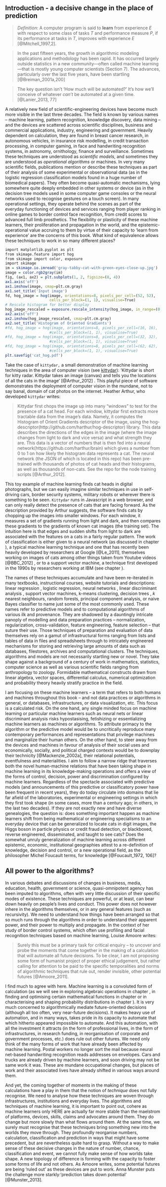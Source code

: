 \chapter{Introduction}
\label{ch:introduction}

## Introduction - a decisive change in the place of prediction

>_Definition_: A computer program is said to **learn** from experience $E$ with respect to some class of tasks $T$ and performance measure $P$, if its performance at tasks in $T$, improves with experience $E$ [@Mitchell_1997,2]. \index{Mitchell, Tom}

>In the past fifteen years, the growth in algorithmic modeling applications and methodology has been rapid. It has occurred largely outside statistics in a new community—often called machine learning—that is mostly young computer scientists (Section 7). The advances, particularly over the last five years, have been startling [@Breiman_2001a,200] \index{Breiman, Leo}

>The key question isn't 'How much will be automated?' It's how we'll conceive of whatever _can't_ be automated at a given time. [@Lanier_2013, 77]

A relatively new field of scientific-engineering devices  have become much more visible in the last three decades. The field is known by various names -- machine learning, pattern recognition, knowledge discovery, data mining -- and the devices are scattered across scientific disciplines, business and commercial applications, industry, engineering and government. Heavily dependent on calculation, they are found in breast cancer research, in autonomous vehicles, in insurance risk modelling, in credit transaction processing, in computer gaming, in face and handwriting recognition systems, in astronomy, ornithology, finance and surveillance. Sometimes these techniques are understood as _scientific models_, and sometimes they are understood as _operational algorithms_ or machines. In very many scientific fields, publications mention or describe these techniques as part of their analysis of some experimental or observational data (as in the logistic regression classification models found in a huge number of biomedical papers). They often become quasi-automatic mechanisms, lying somewhere quite deeply embedded in other systems or device (as in the decision tree models used in some computer game consoles or the neural networks used to recognise gestures on a touch screen). In many operational settings, they operate behind the scenes as part of the everyday functioning of devices and services ranging from player ranking in online games to border control face recognition, from  credit scores to advanced full limb prosthetics.  The flexibility or plasticity of these machine learners, their proliferation and propagation in the world, and the epistemic-operational value accruing to them by virtue of their capacity to 'learn from experience' are the concerns of this book. What kind of equivalence allows these techniques to work in so many different places?

```r

import matplotlib.pyplot as plt
from skimage.feature import hog
from skimage import color, exposure
import skimage
im = skimage.io.imread('gray-tabby-cat-with-green-eyes-close-up.jpg')
image = color.rgb2gray(im)
fig, (ax1, ax2) = plt.subplots(1, 2, figsize=(8, 4))
ax1.axis('off')
ax1.imshow(image, cmap=plt.cm.gray)
ax1.set_title('Input image')
fd, hog_image = hog(image, orientations=8, pixels_per_cell=(52, 52),
                    cells_per_block=(1, 1), visualise=True)
# Rescale histogram for better display
hog_image_rescaled = exposure.rescale_intensity(hog_image, in_range=(0, 0.02))
ax2.axis('off')
ax2.imshow(hog_image_rescaled, cmap=plt.cm.gray)
ax2.set_title('Histogram of Oriented Gradients')
#fd, hog_image = hog(image, orientations=8, pixels_per_cell=(16, 16),
                    #cells_per_block=(1, 1), visualise=True)
#fd, hog_image = hog(image, orientations=8, pixels_per_cell=(32, 32),
                    #cells_per_block=(1, 1), visualise=True)
#fd, hog_image = hog(image, orientations=8, pixels_per_cell=(62, 62),
                    #cells_per_block=(1, 1), visualise=True)
plt.savefig('cat_hog.pdf')


```

\begin{figure}
  \centering
      \includegraphics[width=0.9\textwidth]{figure/cat_hog.pdf}
        \caption{Close up of cat. The image on the left is already signal processed as JPEG format file. The image on the right is further signal processed using histogram of oriented gradients (HOG) edge detection. \texttt{kittydar} models HOG features.  Photo courtesy photos-public-domain.com}
  \label{fig:cat}
\end{figure}

Take the case of `kittydar,` a small demonstration of machine learning techniques in the area of computer vision (see [kittydar](http://harthur.github.io/kittydar)): 'Kittydar is short for kitty radar. Kittydar takes an image (canvas) and tells you the locations of all the cats in the image' [@Arthur_2012] \index{kittydar}. This playful piece of software demonstrates the deployment of computer vision in the mundane, not to say banal, domain of cat photos on the internet. Heather Arthur, who developed `kittydar` writes:

>Kittydar first chops the image up into many “windows” to test for the presence of a cat head. For each window, kittydar first extracts more tractable data from the image's data. Namely, it computes the Histogram of Orient Gradients descriptor of the image, using the hog-descriptor(http://github.com/harthur/hog-descriptor) library. This data describes the directions of the edges in the image (where the image changes from light to dark and vice versa) and what strength they are. This data is a vector of numbers that is then fed into a neural network(https://github.com/harthur/brain) which gives a number from 0 to 1 on how likely the histogram data represents a cat. The neural network (the JSON of which is located in this repo) has been pre-trained with thousands of photos of cat heads and their histograms, as well as thousands of non-cats. See the repo for the node training scripts [@Arthur_2012].

This toy example of machine learning finds cat heads in digital photographs, but we can easily imagine similar techniques in use in self-driving cars, border security systems,  military robots or wherever there is something to be seen. `Kittydar` runs in Javascript in a web browser, and can only really detect the presence of cats that are facing forward. As the description provided by Arthur suggests, the software finds cats by chopping up the images into smaller windows. For each window, it measures a set of gradients running from  light and dark, and then compares these gradients to the gradients of known cat images (the training set). The intuition here is that edges and sudden shifts from light to dark are associated with the features on a cats in a fairly regular pattern. The work of classification is either given  to a neural network (as discussed in chapter \ref{ch:subject}), a typical machine learning technique and one that has recently been heavily developed by researchers at Google [@Le_2011], themselves working on images of cats among other things taken from Youtube videos [@BBC_2012] \index{neural network}, or to a support vector machine, a technique first developed in the 1990s by researchers working at IBM (see chapter \ref{ch:pattern}). \index{support vector machine} 

The names of these techniques accumulate and have been re-iterated in many textbooks, instructional courses, website tutorials and descriptions: linear regression \index{linear regression}, logistic regression, \index{logistic regression} neural networks \index{neural net}, linear discriminant analysis \index{linear discriminant analysis}, support vector machines, \index{support vector machine} k-means clustering, \index {k-means clustering} decision trees \index{decision trees}, _k_ nearest neighbours, \index{nearest neighbours}  random forests, \index{principal component analysis} principal component analysis, or naive Bayes classifier \index{Naive Bayes} to name just some of the most commonly used. These names refer to predictive models and to computational algorithms of various ilk and provenance. They are shadowed by a dauntingly intricate panoply of modelling and data preparation practices -- normalization, regularization, cross-validation, feature engineering, feature selection -- that suture their use. Those techniques of preparation and evaluation of data themselves rely on a gamut of infrastructural forms ranging from lists and tables of data in files and spreadsheets through to intricately engineered mechanisms for storing and retrieving large amounts of data such as databases, filestores, archives and computational clusters. The techniques, algorithms and models are not necessarily startling new or novel. They take shape against a background of a century of work in mathematics, statistics, computer science as well as various scientific fields ranging from anthropology to zoology. Formidable mathematical constructs drawn from linear algebra, vector spaces, differential calculus, numerical optimization and probability theory heavily stratify practice in the field. 

I am focusing on these machine learners -- a term that refers to both humans and machines throughout this book --  and not data practices or algorithms in general, or databases, infrastructures, or data visualization, etc. This focus is a calculated risk. On the one hand, any single minded focus on machine learning or particular machine learners such as neural nets or linear discriminant analysis risks hypostasising, fetishizing or essentializing machine learners as machines or algorithms. To attribute primacy to the algorithm or the predictive model would be to uncritically reproduce many contemporary performances and representations that privilege machines and marginalize their human others. On the other hand, to steer away from the devices and machines in favour of analysis of their social uses and economically, socially, and political charged contexts would be to downplay their technicity [@Mackenzie_2002a], their relational potentials, eventfulness and materialities. I aim to follow a narrow ridge that traverses both the novel human-machine relations that have been taking shape in machine learning in its knowledge-making operations and offers a view of the forms of control, decision, power and discrimination configured by machine learners. Regardless of the spectacle associated with predictive models (and announcements of this predictive or classificatory power have been frequent in recent years),  they do today circulate into domains that lie far afield of the laboratories, experimental or engineering settings in which they first took shape (in some cases, more than a century ago; in others, in the last two decades). If they are not exactly new and have diverse genealogies, the question is: does something important happen  as machine learners  shift from being mathematical or engineering specialisms to an everyday device that can be generalized to locate cats in digit images, the Higgs boson in particle physics or credit fraud detection, or blackboxed, reverse engineered, disseminated, and taught to see cats? Does the somewhat unruly generalization of machine learning across different epistemic, economic, institutional geographies attest to a re-definition of knowledge, decision and control, or a new operational field,\index{Foucault, Michel}\index{operation, field of}  as the philosopher Michel Foucault terms, for knowledge [@Foucault_1972, 106]? 

## All power to the algorithms?

In various debates and discussions of changes in business, media, education, health, government or science, quasi-omnipotent agency has been imputed to algorithms, often with very little discussion of their specific modes of existence. These techniques are powerful, or at least, can bear down heavily on people's lives and conduct. This power does not however inhere in the algorithms themselves, or in any general features (such as recursivity). We need to understand how things have been arranged so that so much runs through the algorithms in order to understand their apparent power, and their power to multiply and propagate. In the context of her study of border control systems, which often use profiling and facial recognition techniques based on machine learning,  Louise Amoore writes:

> Surely this must be a primary task for critical enquiry – to uncover and probe the moments that come together in the making of a calculation that will automate all future decisions. To be clear, I am not proposing some form of humanist project of proper ethical judgement, but rather calling for attention to be paid to the specific temporalities and norms of algorithmic techniques that rule out, render invisible, other potential futures [@Amoore_2011]. \index{Amoore, Lousie}

I find much to agree with here. Machine learning is a convoluted form of calculation (as we will see in exploring algebraic operations in chapter \ref{ch:vector}, in finding and optimising certain mathematical functions in chapter \ref{ch:function} or in characterising and shaping probability distributions in chapter \ref{ch:probability}). It is very much concerned to algorithmically mediate future-oriented decisions (although all too often, very near-future decisions).  It makes heavy use of automation, and in many ways, takes pride in its capacity to automate that which hitherto appeared impossible to automate. And this automation, with all the investment it attracts (in the form of professional lives, in the form of infrastructures, in research funding, in reorganisation of corporate and government processes, etc.) does rule out other futures. We need only think of the many forms of work that have already been affected by machine learning. Postal workers no longer sort the mail because neural net-based handwriting recognition reads addresses on envelopes. Cars and trucks are already driven by machine learners, and soon driving may not be same work it was. These are mundane occupational changes, but places of work and their associated lives have already shifted in various ways around them.  

And yet, the coming together of moments in the making of these calculations have a play in them that the notion of _technique_ does not fully recognise. We need to analyse how these techniques are woven through infrastructures, institutions and everyday lives. The algorithms and techniques of machine learning, it is important to point out, cohere as machine learners only HERE are actually far more stable than the maelstrom of platforms, devices, skills, claims and advocates around them. They do change but more slowly than what flows around them. At the same time, we surely must recognise that these techniques bring something new into the worlds they move through. They profoundly reorganise numbers, calculation, classification and prediction in ways that might have some precedent, but are nevertheless quite hard to grasp. Without  a way to make sense of these decisive changes in the nature of number, chance, classification and event, we cannot fully make sense of how worlds take shape. A new topology of difference is forming with the capacity to foster some forms of life and not others. As Amoore writes, some potential futures are being 'ruled out' as these devices are put to work. Anna Munster puts the challenge more starkly:'prediction takes down potential' [@Munster_2013]. \index{Munster, Anna}

